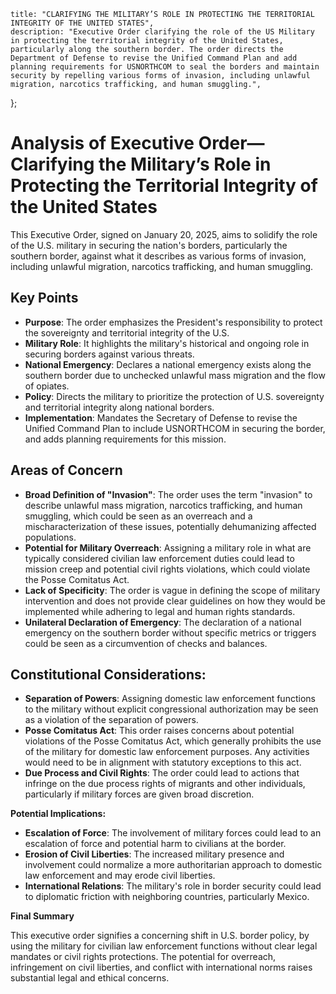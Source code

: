     title: "CLARIFYING THE MILITARY’S ROLE IN PROTECTING THE TERRITORIAL INTEGRITY OF THE UNITED STATES",
    description: "Executive Order clarifying the role of the US Military in protecting the territorial integrity of the United States, particularly along the southern border. The order directs the Department of Defense to revise the Unified Command Plan and add planning requirements for USNORTHCOM to seal the borders and maintain security by repelling various forms of invasion, including unlawful migration, narcotics trafficking, and human smuggling.",
};

# Analysis of Executive Order—Clarifying the Military’s Role in Protecting the Territorial Integrity of the United States

This Executive Order, signed on January 20, 2025, aims to solidify the role of the U.S. military in securing the nation's borders, particularly the southern border, against what it describes as various forms of invasion, including unlawful migration, narcotics trafficking, and human smuggling.

## Key Points

-   **Purpose**: The order emphasizes the President's responsibility to protect the sovereignty and territorial integrity of the U.S.
-   **Military Role**: It highlights the military's historical and ongoing role in securing borders against various threats.
-   **National Emergency**: Declares a national emergency exists along the southern border due to unchecked unlawful mass migration and the flow of opiates.
-   **Policy**: Directs the military to prioritize the protection of U.S. sovereignty and territorial integrity along national borders.
-   **Implementation**: Mandates the Secretary of Defense to revise the Unified Command Plan to include USNORTHCOM in securing the border, and adds planning requirements for this mission.

## Areas of Concern

-   **Broad Definition of "Invasion"**: The order uses the term "invasion" to describe unlawful mass migration, narcotics trafficking, and human smuggling, which could be seen as an overreach and a mischaracterization of these issues, potentially dehumanizing affected populations.
-   **Potential for Military Overreach**: Assigning a military role in what are typically considered civilian law enforcement duties could lead to mission creep and potential civil rights violations, which could violate the Posse Comitatus Act.
-   **Lack of Specificity**: The order is vague in defining the scope of military intervention and does not provide clear guidelines on how they would be implemented while adhering to legal and human rights standards.
-   **Unilateral Declaration of Emergency**: The declaration of a national emergency on the southern border without specific metrics or triggers could be seen as a circumvention of checks and balances.

## Constitutional Considerations:

-   **Separation of Powers**: Assigning domestic law enforcement functions to the military without explicit congressional authorization may be seen as a violation of the separation of powers.
-   **Posse Comitatus Act**: This order raises concerns about potential violations of the Posse Comitatus Act, which generally prohibits the use of the military for domestic law enforcement purposes. Any activities would need to be in alignment with statutory exceptions to this act.
-   **Due Process and Civil Rights**: The order could lead to actions that infringe on the due process rights of migrants and other individuals, particularly if military forces are given broad discretion.

**Potential Implications:**

-   **Escalation of Force**: The involvement of military forces could lead to an escalation of force and potential harm to civilians at the border.
-   **Erosion of Civil Liberties**: The increased military presence and involvement could normalize a more authoritarian approach to domestic law enforcement and may erode civil liberties.
-   **International Relations**: The military's role in border security could lead to diplomatic friction with neighboring countries, particularly Mexico.

**Final Summary**

This executive order signifies a concerning shift in U.S. border policy, by using the military for civilian law enforcement functions without clear legal mandates or civil rights protections. The potential for overreach, infringement on civil liberties, and conflict with international norms raises substantial legal and ethical concerns.
